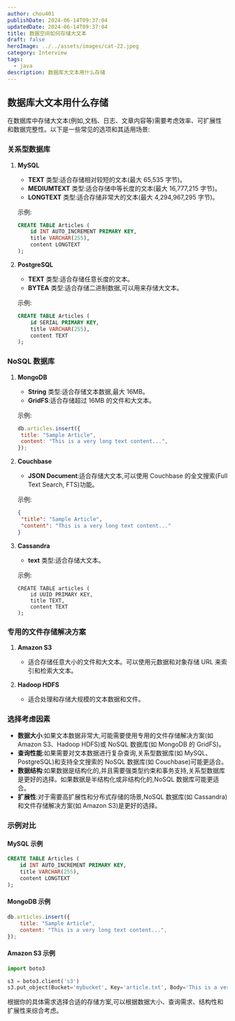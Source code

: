 ```yaml
---
author: chou401
publishDate: 2024-06-14T09:37:04
updatedDate: 2024-06-14T09:37:04
title: 数据空间如何存储大文本
draft: false
heroImage: ../../assets/images/cat-22.jpeg
category: Interview
tags:
  - java
description: 数据库大文本用什么存储
---
```


## 数据库大文本用什么存储

在数据库中存储大文本(例如,文档、日志、文章内容等)需要考虑效率、可扩展性和数据完整性。以下是一些常见的选项和其适用场景:

### 关系型数据库

1. **MySQL**

   - **TEXT** 类型:适合存储相对较短的文本(最大 65,535 字节)。
   - **MEDIUMTEXT** 类型:适合存储中等长度的文本(最大 16,777,215 字节)。
   - **LONGTEXT** 类型:适合存储非常大的文本(最大 4,294,967,295 字节)。

   示例:

   ```sql
   CREATE TABLE Articles (
       id INT AUTO_INCREMENT PRIMARY KEY,
       title VARCHAR(255),
       content LONGTEXT
   );
   ```

2. **PostgreSQL**

   - **TEXT** 类型:适合存储任意长度的文本。
   - **BYTEA** 类型:适合存储二进制数据,可以用来存储大文本。

   示例:

   ```sql
   CREATE TABLE Articles (
       id SERIAL PRIMARY KEY,
       title VARCHAR(255),
       content TEXT
   );
   ```

### NoSQL 数据库

1. **MongoDB**

   - **String** 类型:适合存储文本数据,最大 16MB。
   - **GridFS**:适合存储超过 16MB 的文件和大文本。

   示例:

   ```javascript
   db.articles.insert({
   	title: "Sample Article",
   	content: "This is a very long text content...",
   });
   ```

2. **Couchbase**

   - **JSON Document**:适合存储大文本,可以使用 Couchbase 的全文搜索(Full Text Search, FTS)功能。

   示例:

   ```json
   {
   	"title": "Sample Article",
   	"content": "This is a very long text content..."
   }
   ```

3. **Cassandra**

   - **text** 类型:适合存储大文本。

   示例:

   ```cql
   CREATE TABLE articles (
       id UUID PRIMARY KEY,
       title TEXT,
       content TEXT
   );
   ```

### 专用的文件存储解决方案

1. **Amazon S3**

   - 适合存储任意大小的文件和大文本。可以使用元数据和对象存储 URL 来索引和检索大文本。

2. **Hadoop HDFS**
   - 适合处理和存储大规模的文本数据和文件。

### 选择考虑因素

- **数据大小**:如果文本数据非常大,可能需要使用专用的文件存储解决方案(如 Amazon S3、Hadoop HDFS)或 NoSQL 数据库(如 MongoDB 的 GridFS)。
- **查询性能**:如果需要对文本数据进行复杂查询,关系型数据库(如 MySQL、PostgreSQL)和支持全文搜索的 NoSQL 数据库(如 Couchbase)可能更适合。
- **数据结构**:如果数据是结构化的,并且需要强类型约束和事务支持,关系型数据库是更好的选择。如果数据是半结构化或非结构化的,NoSQL 数据库可能更适合。
- **扩展性**:对于需要高扩展性和分布式存储的场景,NoSQL 数据库(如 Cassandra)和文件存储解决方案(如 Amazon S3)是更好的选择。

### 示例对比

#### MySQL 示例

```sql
CREATE TABLE Articles (
    id INT AUTO_INCREMENT PRIMARY KEY,
    title VARCHAR(255),
    content LONGTEXT
);
```

#### MongoDB 示例

```javascript
db.articles.insert({
	title: "Sample Article",
	content: "This is a very long text content...",
});
```

#### Amazon S3 示例

```python
import boto3

s3 = boto3.client('s3')
s3.put_object(Bucket='mybucket', Key='article.txt', Body='This is a very long text content...')
```

根据你的具体需求选择合适的存储方案,可以根据数据大小、查询需求、结构性和扩展性来综合考虑。
